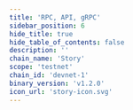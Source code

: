 ```yaml
---
title: 'RPC, API, gRPC'
sidebar_position: 6
hide_title: true
hide_table_of_contents: false
description: ''
chain_name: 'Story'
scope: 'testnet'
chain_id: 'devnet-1'
binary_version: 'v1.2.0'
icon_url: 'story-icon.svg'
---
```



<PageTitle
  iconUrl="img/story-icon.svg"
  title="Story Public Endpoints"
  chainId="devnet-1"
  version="v1.2.0"
/>

<Endpoints
  api="https://story-t-api.noders.services"
  rpc="https://story-t-rpc.noders.services"
  grpc=""
  jsonRpc="https://story-t-jsonrpc.noders.services"
/>
